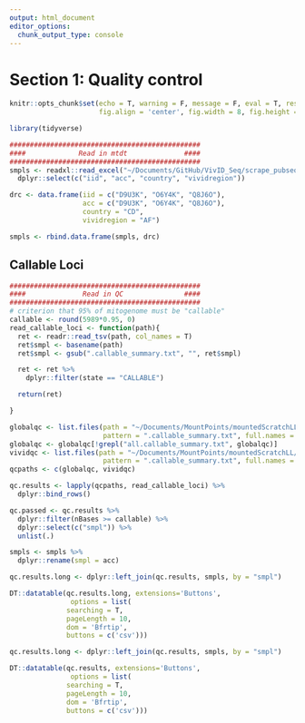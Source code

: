 ```yaml
---
output: html_document
editor_options: 
  chunk_output_type: console
---
```

# Section 1: Quality control

```r
knitr::opts_chunk$set(echo = T, warning = F, message = F, eval = T, results = 'hide',
                      fig.align = 'center', fig.width = 8, fig.height = 8)
```
```r
library(tidyverse)
```
```r
###############################################
####             Read in mtdt              ####
###############################################
smpls <- readxl::read_excel("~/Documents/GitHub/VivID_Seq/scrape_pubseqs/vivid_seq_public_NGS.xlsx") %>%
  dplyr::select(c("iid", "acc", "country", "vividregion"))

drc <- data.frame(iid = c("D9U3K", "O6Y4K", "Q8J6O"),
                  acc = c("D9U3K", "O6Y4K", "Q8J6O"),
                  country = "CD",
                  vividregion = "AF")

smpls <- rbind.data.frame(smpls, drc)
```

## Callable Loci
```r
###############################################
####              Read in QC               ####
###############################################
# criterion that 95% of mitogenome must be "callable"
callable <- round(5989*0.95, 0)
read_callable_loci <- function(path){
  ret <- readr::read_tsv(path, col_names = T)
  ret$smpl <- basename(path)
  ret$smpl <- gsub(".callable_summary.txt", "", ret$smpl)

  ret <- ret %>%
    dplyr::filter(state == "CALLABLE")

  return(ret)

}

globalqc <- list.files(path = "~/Documents/MountPoints/mountedScratchLL/Projects/VivID_Seq/wgs_qc_improved_global/qc/",
                       pattern = ".callable_summary.txt", full.names = T)
globalqc <- globalqc[!grepl("all.callable_summary.txt", globalqc)]
vividqc <- list.files(path = "~/Documents/MountPoints/mountedScratchLL/Projects/VivID_Seq/wgs_qc_improved_ViVIDSmpls/qc/",
                       pattern = ".callable_summary.txt", full.names = T)
qcpaths <- c(globalqc, vividqc)

qc.results <- lapply(qcpaths, read_callable_loci) %>%
  dplyr::bind_rows()

qc.passed <- qc.results %>%
  dplyr::filter(nBases >= callable) %>%
  dplyr::select(c("smpl")) %>%
  unlist(.)

```

```r
smpls <- smpls %>% 
  dplyr::rename(smpl = acc)

qc.results.long <- dplyr::left_join(qc.results, smpls, by = "smpl")

DT::datatable(qc.results.long, extensions='Buttons',
               options = list(
              searching = T,
              pageLength = 10,
              dom = 'Bfrtip', 
              buttons = c('csv')))

```


```r

qc.results.long <- dplyr::left_join(qc.results, smpls, by = "smpl")

DT::datatable(qc.results, extensions='Buttons',
               options = list(
              searching = T,
              pageLength = 10,
              dom = 'Bfrtip', 
              buttons = c('csv')))

```


